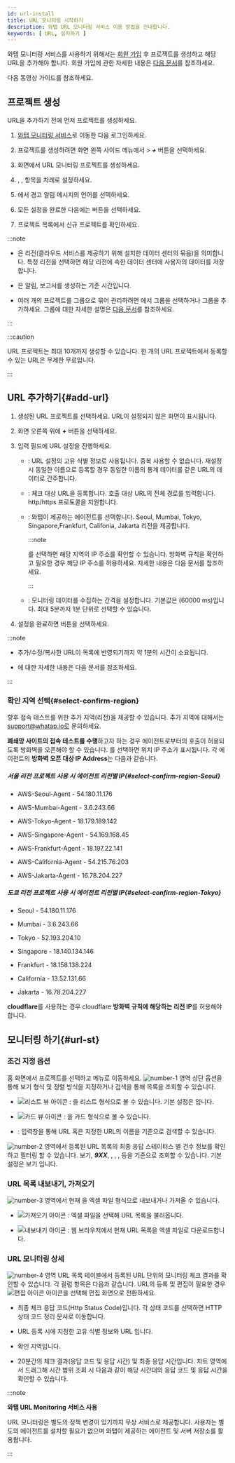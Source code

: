 ```yaml
---
id: url-install
title: URL 모니터링 시작하기
description: 와탭 URL 모니터링 서비스 이용 방법을 안내합니다.
keywords: [ URL, 설치하기 ]
---
```



와탭 모니터링 서비스를 사용하기 위해서는 [회원 가입](https://www.whatap.io/ko/signup/) 후 프로젝트를 생성하고 해당 URL을 추가해야 합니다. 회원 가입에 관한 자세한 내용은 [다음 문서](../account/account-manage)를 참조하세요.

다음 동영상 가이드를 참조하세요.

<Youtube ko="uBa6AtXFlHk" en="uBa6AtXFlHk" ja="uBa6AtXFlHk" />

## 프로젝트 생성

URL을 추가하기 전에 먼저 프로젝트를 생성하세요.

1. [와탭 모니터링 서비스](https://service.whatap.io)로 이동한 다음 로그인하세요.

1. 프로젝트를 생성하려면 화면 왼쪽 사이드 메뉴에서 <Cmdname sid="BTN07332" className="uitext" /> &gt; ***+*** <Cmdname sid='BTN06696' className='uitext'/> 버튼을 선택하세요.

1. <Cmdname sid="TTL07073" className="uitext" /> 화면에서 URL 모니터링 프로젝트를 생성하세요.

1. <Cmdname sid="project_name" className="uitext" />, <Cmdname sid="data_server_region" className="uitext" />, <Cmdname sid="project_time_zone" className="uitext" /> 항목을 차례로 설정하세요.

    <ImgLang img='create-project-v3-url.png' desc='url 모니터링 프로젝트' /> 

1. <Cmdname sid="TTL07727" className="uitext" />에서 경고 알림 메시지의 언어를 선택하세요.

1. 모든 설정을 완료한 다음에는 <Cmdname sid="creating_a_project" className="uitext" /> 버튼을 선택하세요.

1. 프로젝트 목록에서 신규 프로젝트를 확인하세요.

:::note

* <Cmdname sid="data_server_region" className="uitext" />은 리전(클라우드 서비스를 제공하기 위해 설치한 데이터 센터의 묶음)을 의미합니다. 특정 리전을 선택하면 해당 리전에 속한 데이터 센터에 사용자의 데이터를 저장합니다.

* <Cmdname sid="project_time_zone" className="uitext" />은 알림, 보고서를 생성하는 기준 시간입니다.

* 여러 개의 프로젝트를 그룹으로 묶어 관리하려면 <Cmdname sid="project_groups" className="uitext" />에서 그룹을 선택하거나 그룹을 추가하세요. 그룹에 대한 자세한 설명은 [다음 문서](../project/group)를 참조하세요.

:::

:::caution

URL 프로젝트는 최대 10개까지 생성할 수 있습니다. 한 개의 URL 프로젝트에서 등록할 수 있는 URL은 무제한 무료입니다.

:::

## URL 추가하기{#add-url}

1. 생성된 URL 프로젝트를 선택하세요. URL이 설정되지 않은 화면이 표시됩니다.

1. 화면 오른쪽 위에 ***+*** <Cmdname sid="add_url" className="uitext" /> 버튼을 선택하세요. 

1. 입력 필드에 URL 설정을 진행하세요.

    <ImgLang img='url-input-field.png' desc='url 입력 필드' />

    * <Cmdname sid="name" className="uitext" />: URL 설정의 고유 식별 정보로 사용됩니다. 중복 사용할 수 없습니다. 재설정 시 동일한 이름으로 등록할 경우 동일한 이름의 통계 데이터를 같은 URL의 데이터로 간주합니다.

    * <Cmdname sid="url" className="uitext" />: 체크 대상 URL을 등록합니다. 호출 대상 URL의 전체 경로를 입력합니다. http/https 프로토콜을 지원합니다.
    
    * <Cmdname sid="check_location" className="uitext" />: 와탭이 제공하는 에이전트를 선택합니다. Seoul, Mumbai, Tokyo, Singapore,Frankfurt, Califonia, Jakarta 리전을 제공합니다.

      :::note

      <Cmdname sid="TTL08547" className="uitext" />를 선택하면 해당 지역의 IP 주소를 확인할 수 있습니다. 방화벽 규칙을 확인하고 필요한 경우 해당 IP 주소를 허용하세요. 자세한 내용은 <Link to="#select-confirm-region">다음 문서</Link>를 참조하세요.

      :::

    * <Cmdname sid="collection_cycle" className="uitext" />: 모니터링 데이터를 수집하는 간격을 설정합니다. 기본값은 <Cmdname sid="1_min" className="uitext" />(60000 ms)입니다. 최대 5분까지 1분 단위로 선택할 수 있습니다.

1. 설정을 완료하면 <Cmdname sid="save" className="uitext" /> 버튼을 선택하세요.

:::note

* 추가/수정/복사한 URL이 목록에 반영되기까지 약 1분의 시간이 소요됩니다.

* <Cmdname sid="event_setting" className="uitext" />에 대한 자세한 내용은 <Link to='url-event'>다음 문서</Link>를 참조하세요.

:::

### 확인 지역 선택{#select-confirm-region}

향후 접속 테스트를 위한 추가 지역(리전)을 제공할 수 있습니다. 추가 지역에 대해서는 support@whatap.io로 문의하세요.

<ImgLang img="url-check-region-ip.png" desc="리전 IP" />

**폐쇄망 사이트의 접속 테스트를 수행**하고자 하는 경우 에이전트로부터의 호출이 허용되도록 방화벽을 오픈해야 할 수 있습니다. <Cmdname sid="TTL08547" className="uitext" />를 선택하면 위치 IP 주소가 표시됩니다. 각 에이전트의 **방화벽 오픈 대상 IP Address**는 다음과 같습니다.

##### 서울 리전 프로젝트 사용 시 에이전트 리전별 IP{#select-confirm-region-Seoul}

* AWS-Seoul-Agent - 54.180.11.176

* AWS-Mumbai-Agent - 3.6.243.66

* AWS-Tokyo-Agent - 18.179.189.142

* AWS-Singapore-Agent - 54.169.168.45

* AWS-Frankfurt-Agent - 18.197.22.141

* AWS-California-Agent - 54.215.76.203

* AWS-Jakarta-Agent - 16.78.204.227

##### 도쿄 리전 프로젝트 사용 시 에이전트 리전별 IP{#select-confirm-region-Tokyo}

* Seoul - 54.180.11.176

* Mumbai - 3.6.243.66

* Tokyo - 52.193.204.10

* Singapore - 18.140.134.146

* Frankfurt - 18.158.138.224

* California - 13.52.131.66

* Jakarta - 16.78.204.227

**cloudflare**를 사용하는 경우 cloudflare **방화벽 규칙에 해당하는 리전 IP**를 허용해야 합니다.

## 모니터링 하기{#url-st}

<ImgLang img='url-monitoring.png' desc='URL 모니터링 화면' />

### 조건 지정 옵션

홈 화면에서 프로젝트를 선택하고 <Cmdname sid="url_list" className="uitext" /> 메뉴로 이동하세요. ![number-1](/img/number-01.png) 영역 상단 옵션을 통해 보기 형식 및 정렬 방식을 지정하거나 검색을 통해 목록을 조회할 수 있습니다.

* ![리스트 뷰 아이콘](/img/ic-list.svg) <Cmdname sid="list_view" className="uitext" />: <Cmdname sid="url_list" className="uitext" />을 리스트 형식으로 볼 수 있습니다. 기본 설정은 <Cmdname sid="list_view" className="uitext" />입니다. 

* ![카드 뷰 아이콘](/img/ic-project.svg) <Cmdname sid="card_view" className="uitext" />: <Cmdname sid="url_list" className="uitext" />을 카드 형식으로 볼 수 있습니다.

* <Cmdname sid="search" className="uitext" />: 입력창을 통해 URL 혹은 지정한 URL의 이름을 기준으로 검색할 수 있습니다.

![number-2](/img/number-02.png) 영역에서 등록된 URL 목록의 최종 응답 스테이터스 별 건수 정보를 확인하고 필터링 할 수 있습니다. <Cmdname sid="status_total" className="uitext" /> 보기, ***9XX***, <Cmdname sid="status_5xx" className="uitext" />, <Cmdname sid="status_4xx" className="uitext" />, <Cmdname sid="status_3xx" className="uitext" />, <Cmdname sid="status_2xx" className="uitext" /> 등을 기준으로 조회할 수 있습니다. 기본 설정은 <Cmdname sid="status_total" className="uitext" /> 보기 입니다.

### URL 목록 내보내기, 가져오기

![number-3](/img/number-03.png) 영역에서 현재 <Cmdname sid="url_list" className="uitext" />을 엑셀 파일 형식으로 내보내거나 가져올 수 있습니다. 

* ![가져오기 아이콘](/img/ico-import.svg) <Cmdname sid="import" className="uitext" />: 엑셀 파일을 선택해 URL 목록을 불러옵니다. 

* ![내보내기 아이콘](/img/ico-export.svg) <Cmdname sid="export" className="uitext" />: 웹 브라우저에서 현재 URL 목록을 엑셀 파일로 다운로드합니다.

### URL 모니터링 상세

![number-4](/img/number-04.png) 영역 URL 목록 테이블에서 등록된 URL 단위의 모니터링 체크 결과를 확인할 수 있습니다. 각 컬럼 항목은 다음과 같습니다. URL의 등록 및 편집이 필요한 경우 ![편집 아이콘](/img/ic-edit.svg) <Cmdname sid="edit_url" className="uitext" /> 아이콘을 선택해 편집 화면으로 전환하세요.

* <Cmdname sid="current_status" className="uitext" />

  최종 체크 응답 코드(Http Status Code)입니다. 각 상태 코드를 선택하면 HTTP 상태 코드 정리 문서로 이동합니다.

* <Cmdname sid="name_and_url" className="uitext" />

  URL 등록 시에 지정한 고유 식별 정보와 URL 입니다.

* <Cmdname sid="check_region" className="uitext" />

  확인 지역입니다.

* <Cmdname sid="elapsed" className="uitext" />

  20분간의 체크 결과(응답 코드 및 응답 시간) 및 최종 응답 시간입니다. 차트 영역에서 드래그해 시간 범위 조회 시 다음과 같이 해당 시간대의 응답 코드 및 응답 시간을 확인할 수 있습니다.

  <ImgLang img='url-monitoring-dt.png' desc='상세' />

:::note 

**와탭 URL Monitoring 서비스 사용**

URL 모니터링은 별도의 정책 변경이 있기까지 무상 서비스로 제공합니다. 사용자는 별도의 에이전트를 설치할 필요가 없으며 와탭이 제공하는 에이전트 및 서버 저장소를 활용합니다.

:::